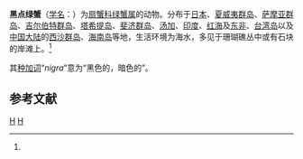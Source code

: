 {{NoteTA
|G1=Toponym
}}
{{Speciesbox
| genus = Chlorodiella
| species = nigra
| authority = Forskål, 1775<ref name='id11801'>{{cite web| url =http://www.bioinfo.cn/db05/BjdwSpecies.php?action=view&id=11801| title =黑点绿蟹| work =《中国动物物种编目数据库》| publisher =中国科学院微生物研究所| author =中国科学院动物研究所| accessdate =2009-04-28| deadurl =yes| archiveurl =https://web.archive.org/web/20160305004455/http://www.bioinfo.cn/db05/BjdwSpecies.php?action=view&id=11801| archivedate =2016-03-05}}</ref>
}}

'''黑点绿蟹'''（[[学名|学名]]：{{lang|la|''Chlorodiella nigra''}}）为[[扇蟹科|扇蟹科]][[绿蟹属|绿蟹属]]的动物。分布于[[日本|日本]]、[[夏威夷群岛|夏威夷群岛]]、[[萨摩亚群岛|萨摩亚群岛]]、[[吉尔伯特群岛|吉尔伯特群岛]]、[[塔希提岛|塔希提岛]]、[[斐济群岛|斐济群岛]]、[[汤加|汤加]]、[[印度|印度]]、[[红海|红海]]及[[东非|东非]]、[[台湾岛|台湾岛]]以及[[中国大陆|中国大陆]]的[[西沙群岛|西沙群岛]]、[[海南岛|海南岛]]等地，生活环境为海水，多见于珊瑚礁丛中或有石块的岸滩上。<ref name='id11801'/>

其[[种加词|种加词]]“''nigra''”意为“黑色的，暗色的”。

== 参考文献 ==
{{reflist}}

{{Taxonbar|from=Q8067144}}

[[Category:绿蟹属|H]]
[[Category:1775年描述的动物|H]]


{{螃蟹小作品}}